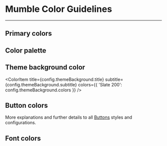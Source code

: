
<Meta title="Branding/Colors" />

# Mumble Color Guidelines

<hr />

## Primary colors

<ColorPalette>
  <ColorItem
    title={config.brandingColor.title}
    subtitle={config.brandingColor.subtitle}
    colors={config.brandingColor.colors}
  />
</ColorPalette>

## Color palette

<ColorPalette>
  <ColorItem
    title={config.palettes.violet.title}
    subtitle={config.palettes.violet.subtitle}
    colors={config.palettes.violet.colors}
  />
  <ColorItem
    title={config.palettes.pink.title}
    subtitle={config.palettes.pink.subtitle}
    colors={config.palettes.pink.colors}
  />
  <ColorItem
    title={config.palettes.slate.title}
    subtitle={config.palettes.slate.subtitle}
    colors={config.palettes.slate.colors}
  />
  <ColorItem
    title={config.palettes.gradient.title}
    subtitle={config.palettes.gradient.subtitle}
    colors={config.palettes.gradient.colors}
  />
</ColorPalette>

## Theme background color

<ColorItem
  title={config.themeBackground.title}
  subtitle={config.themeBackground.subtitle}
  colors={{ 'Slate 200': config.themeBackground.colors }}
/>

## Button colors

More explanations and further details to all [Buttons](./?path=/story/interactions--button-story) styles and configurations.

<ColorItem
  title={config.buttonColors.slate.title}
  subtitle={config.buttonColors.slate.subtitle}
  colors={config.buttonColors.slate.colors}
/>

<ColorItem
  title={config.buttonColors.violet.title}
  subtitle={config.buttonColors.violet.subtitle}
  colors={config.buttonColors.violet.colors}
/>

<ColorItem
  title={config.buttonColors.gradient.title}
  subtitle={config.buttonColors.gradient.subtitle}
  colors={config.buttonColors.gradient.colors}
/>

## Font colors

<ColorItem title={config.fontColors.title} subtitle={config.fontColors.subtitle} colors={config.fontColors.colors} />
